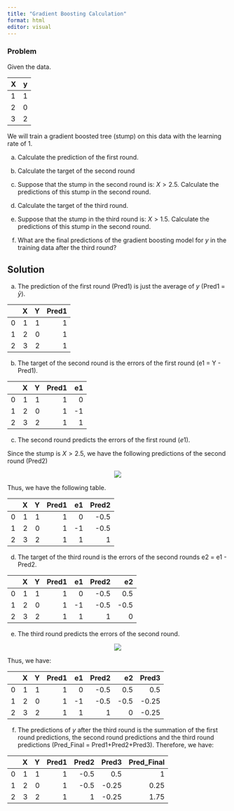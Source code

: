 ```yaml
---
title: "Gradient Boosting Calculation"
format: html
editor: visual
---
```



### Problem
Given the data.

<center>

| X | y | 
|---|---|
| 1 | 1 |
| 2 | 0 |
| 3 | 2 |

</center>

We will train a gradient boosted tree (stump) on this data with the learning rate of 1.

  a. Calculate the prediction of the first round. 
  
  b. Calculate the target of the second round
  
  c. Suppose that the stump in the second round is: $X>2.5$. Calculate the predictions of this stump in the second round.
  
  d. Calculate the target of the third round. 
  
  e. Suppose that the stump in the third round is: $X>1.5$. Calculate the predictions of this stump in the second round.
  
  f. What are the final predictions of the gradient boosting model for $y$ in the training data after the third round? 

## Solution
a. The prediction of the first round (Pred1) is just the average of $y$ (Pred1 = $\bar{y}$).

|    |   X |   Y |   Pred1 |
|---:|----:|----:|--------:|
|  0 |   1 |   1 |       1 |
|  1 |   2 |   0 |       1 |
|  2 |   3 |   2 |       1 |

b. The target of the second round is the errors of the first round (e1 = Y - Pred1). 

|    |   X |   Y |   Pred1 |   e1 |
|---:|----:|----:|--------:|-----:|
|  0 |   1 |   1 |       1 |    0 |
|  1 |   2 |   0 |       1 |   -1 |
|  2 |   3 |   2 |       1 |    1 |


c. The second round predicts the errors of the first round ($e1$).

Since the stump is $X>2.5$, we have the following predictions of the second round (Pred2)

<center>
![](gbp1.png)
</center>

Thus, we have the following table.

|    |   X |   Y |   Pred1 |   e1 |   Pred2 |
|---:|----:|----:|--------:|-----:|--------:|
|  0 |   1 |   1 |       1 |    0 |    -0.5 |
|  1 |   2 |   0 |       1 |   -1 |    -0.5 |
|  2 |   3 |   2 |       1 |    1 |     1   |


d. The target of the third round is the errors of the second rounds e2 = e1 - Pred2. 

|    |   X |   Y |   Pred1 |   e1 |   Pred2 |   e2 |
|---:|----:|----:|--------:|-----:|--------:|-----:|
|  0 |   1 |   1 |       1 |    0 |    -0.5 |  0.5 |
|  1 |   2 |   0 |       1 |   -1 |    -0.5 | -0.5 |
|  2 |   3 |   2 |       1 |    1 |     1   |  0   |

e. The third round predicts the errors of the second round. 

<center>
![](gbp2.png)
</center>

Thus, we have: 

|    |   X |   Y |   Pred1 |   e1 |   Pred2 |   e2 |   Pred3 |
|---:|----:|----:|--------:|-----:|--------:|-----:|--------:|
|  0 |   1 |   1 |       1 |    0 |    -0.5 |  0.5 |    0.5  |
|  1 |   2 |   0 |       1 |   -1 |    -0.5 | -0.5 |   -0.25 |
|  2 |   3 |   2 |       1 |    1 |     1   |  0   |   -0.25 |

f. The predictions of $y$ after the third round is the summation of the first round predictions, the second round predictions and the third round predictions (Pred_Final = Pred1+Pred2+Pred3).  Therefore, we have: 

|    |   X |   Y |   Pred1 |   Pred2 |   Pred3 |   Pred_Final |
|---:|----:|----:|--------:|--------:|--------:|-------------:|
|  0 |   1 |   1 |       1 |    -0.5 |    0.5  |         1    |
|  1 |   2 |   0 |       1 |    -0.5 |   -0.25 |         0.25 |
|  2 |   3 |   2 |       1 |     1   |   -0.25 |         1.75 |